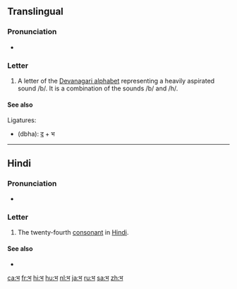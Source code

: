 {{Devanagari character info|hex=092D|name=DEVANAGARI LETTER BHA|image=[[File:Deva-bha.png|100px]]}}
{{also|म}}
==Translingual==

===Pronunciation===
* {{IPA|/bʱə/|lang=mul}}

===Letter===
{{mul-Deva|bha}}

# A letter of the [[Devanagari alphabet]] representing a heavily aspirated sound /b/. It is a combination of the sounds /b/ and /h/.

====See also====
Ligatures:
* {{l|mul|द्भ}} (dbha): [[द]] + भ

----

==Hindi==

===Pronunciation===
* {{IPA|[bʱə]|lang=hi}}

===Letter===
{{head|hi|letter}}

# The twenty-fourth [[consonant]] in [[Hindi]].

====See also====
* {{list:Devanagari script letters/hi}}

[[ca:भ]]
[[fr:भ]]
[[hi:भ]]
[[hu:भ]]
[[nl:भ]]
[[ja:भ]]
[[ru:भ]]
[[sa:भ]]
[[zh:भ]]